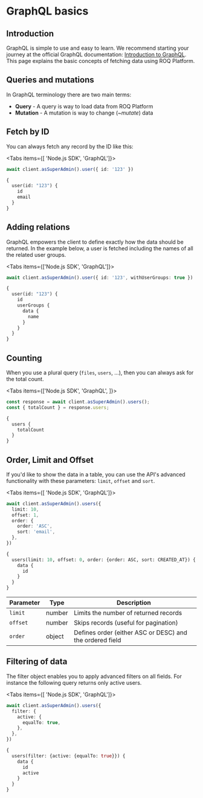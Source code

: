
# GraphQL basics

## Introduction

GraphQL is simple to use and easy to learn. We recommend starting your journey at the official GraphQL
documentation: [Introduction to GraphQL](https://graphql.org/learn/). This page explains the basic concepts of
fetching data using ROQ Platform.

## Queries and mutations

In GraphQL terminology there are two main terms:

* **Query** - A query is way to load data from ROQ Platform
* **Mutation** - A mutation is way to change (_~mutate_) data

## Fetch by ID

You can always fetch any record by the ID like this:

<Tabs items={[ 'Node.js SDK', 'GraphQL']}>
<Tab>
```ts
await client.asSuperAdmin().user({ id: '123' })
```
</Tab>
<Tab>

```graphql
{
  user(id: "123") {
    id
    email
  }
}
```

</Tab>
</Tabs>

## Adding relations

GraphQL empowers the client to define exactly how the data should be returned. In the example below, a user is
fetched including the names of all the related user groups.

<Tabs items={['Node.js SDK', 'GraphQL']}>
<Tab>
```ts
await client.asSuperAdmin().user({ id: '123', withUserGroups: true })
```
</Tab>
<Tab>

```graphql
{
  user(id: "123") {
    id
    userGroups {
      data {
        name
      }
    }
  }
}

```
</Tab>
</Tabs>

## Counting

When you use a plural query (`files`, `users`, ...), then you can always ask for the total count.

<Tabs items={['Node.js SDK', 'GraphQL', ]}>
<Tab>
```ts
const response = await client.asSuperAdmin().users();
const { totalCount } = response.users;
```
</Tab>
<Tab>

```graphql
{
  users {
    totalCount
  }
}

```

</Tab>
</Tabs>

## Order, Limit and Offset

If you'd like to show the data in a table, you can use the API's advanced functionality with these parameters: `limit`,
`offset` and `sort`.

<Tabs items={[ 'Node.js SDK', 'GraphQL']}>
<Tab>
```ts
await client.asSuperAdmin().users({
  limit: 10,
  offset: 1,
  order: {
    order: 'ASC',
    sort: 'email',
  },
})
```
</Tab>
<Tab>

```graphql
{
  users(limit: 10, offset: 0, order: {order: ASC, sort: CREATED_AT}) {
    data {
      id
    }
  }
}
```

</Tab>
</Tabs>

| Parameter | Type   | Description                                              |
|-----------|--------|----------------------------------------------------------|
| `limit`   | number | Limits the number of returned records                    |
| `offset`  | number | Skips records (useful for pagination)                    |
| `order`   | object | Defines order (either ASC or DESC) and the ordered field |

## Filtering of data

The filter object enables you to apply advanced filters on all fields. For instance the following query returns only
active users.

<Tabs items={[ 'Node.js SDK', 'GraphQL']}>
<Tab>
```ts
await client.asSuperAdmin().users({
  filter: {
    active: {
      equalTo: true,
    },
  },
})
```
</Tab>
<Tab>

```graphql
{
  users(filter: {active: {equalTo: true}}) {
    data {
      id
      active
    }
  }
}
```

</Tab>
</Tabs>
